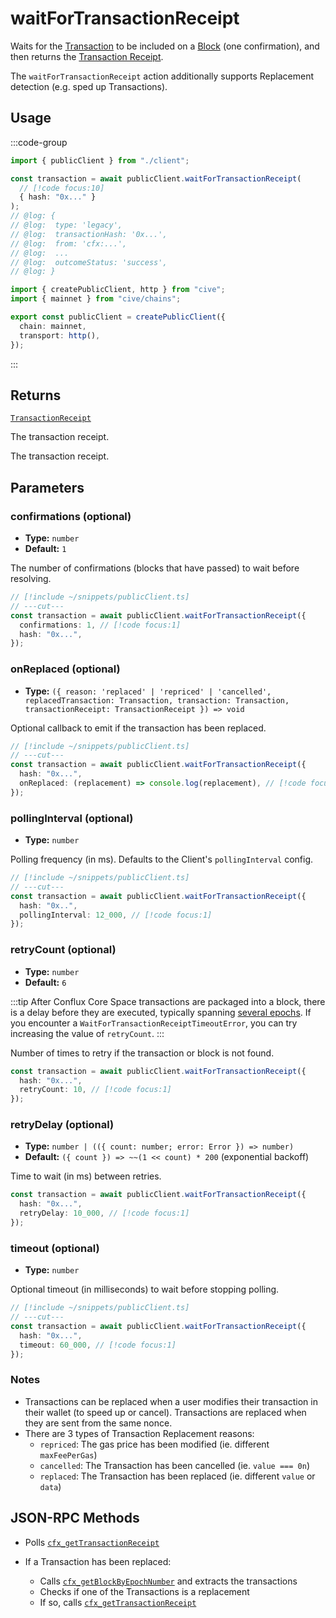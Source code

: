 # waitForTransactionReceipt

Waits for the [Transaction](#TODO) to be included on a [Block](#TODO) (one confirmation), and then returns the [Transaction Receipt](#TODO).

The `waitForTransactionReceipt` action additionally supports Replacement detection (e.g. sped up Transactions).

## Usage

:::code-group

```ts twoslash [example.ts]
import { publicClient } from "./client";

const transaction = await publicClient.waitForTransactionReceipt(
  // [!code focus:10]
  { hash: "0x..." }
);
// @log: {
// @log:  type: 'legacy',
// @log:  transactionHash: '0x...',
// @log:  from: 'cfx:...',
// @log:  ...
// @log:  outcomeStatus: 'success',
// @log: }
```

```ts twoslash [client.ts] filename="client.ts"
import { createPublicClient, http } from "cive";
import { mainnet } from "cive/chains";

export const publicClient = createPublicClient({
  chain: mainnet,
  transport: http(),
});
```

:::

## Returns

[`TransactionReceipt`](#TODO)

The transaction receipt.

The transaction receipt.

## Parameters

### confirmations (optional)

- **Type:** `number`
- **Default:** `1`

The number of confirmations (blocks that have passed) to wait before resolving.

```ts twoslash
// [!include ~/snippets/publicClient.ts]
// ---cut---
const transaction = await publicClient.waitForTransactionReceipt({
  confirmations: 1, // [!code focus:1]
  hash: "0x...",
});
```

### onReplaced (optional)

- **Type:** `({ reason: 'replaced' | 'repriced' | 'cancelled', replacedTransaction: Transaction, transaction: Transaction, transactionReceipt: TransactionReceipt }) => void`

Optional callback to emit if the transaction has been replaced.

```ts twoslash
// [!include ~/snippets/publicClient.ts]
// ---cut---
const transaction = await publicClient.waitForTransactionReceipt({
  hash: "0x...",
  onReplaced: (replacement) => console.log(replacement), // [!code focus:1]
});
```

### pollingInterval (optional)

- **Type:** `number`

Polling frequency (in ms). Defaults to the Client's `pollingInterval` config.

```ts twoslash
// [!include ~/snippets/publicClient.ts]
// ---cut---
const transaction = await publicClient.waitForTransactionReceipt({
  hash: "0x..",
  pollingInterval: 12_000, // [!code focus:1]
});
```

### retryCount (optional)

- **Type:** `number`
- **Default:** `6`

:::tip
After Conflux Core Space transactions are packaged into a block, there is a delay before they are executed, typically spanning [several epochs](https://doc.confluxnetwork.org/docs/core/core-space-basics/transactions/lifecycle#4-deferring-5-epochs---executed). If you encounter a `WaitForTransactionReceiptTimeoutError`, you can try increasing the value of `retryCount`.
:::

Number of times to retry if the transaction or block is not found.

```ts
const transaction = await publicClient.waitForTransactionReceipt({
  hash: "0x...",
  retryCount: 10, // [!code focus:1]
});
```

### retryDelay (optional)

- **Type:** `number | (({ count: number; error: Error }) => number)`
- **Default:** `({ count }) => ~~(1 << count) * 200` (exponential backoff)

Time to wait (in ms) between retries.

```ts
const transaction = await publicClient.waitForTransactionReceipt({
  hash: "0x...",
  retryDelay: 10_000, // [!code focus:1]
});
```

### timeout (optional)

- **Type:** `number`

Optional timeout (in milliseconds) to wait before stopping polling.

```ts twoslash
// [!include ~/snippets/publicClient.ts]
// ---cut---
const transaction = await publicClient.waitForTransactionReceipt({
  hash: "0x...",
  timeout: 60_000, // [!code focus:1]
});
```

### Notes

- Transactions can be replaced when a user modifies their transaction in their wallet (to speed up or cancel). Transactions are replaced when they are sent from the same nonce.
- There are 3 types of Transaction Replacement reasons:
  - `repriced`: The gas price has been modified (ie. different `maxFeePerGas`)
  - `cancelled`: The Transaction has been cancelled (ie. `value === 0n`)
  - `replaced`: The Transaction has been replaced (ie. different `value` or `data`)

## JSON-RPC Methods

- Polls [`cfx_getTransactionReceipt`](https://doc.confluxnetwork.org/docs/core/build/json-rpc/cfx-namespace#cfx_gettransactionreceipt)

- If a Transaction has been replaced:
  - Calls [`cfx_getBlockByEpochNumber`](https://doc.confluxnetwork.org/docs/core/build/json-rpc/cfx-namespace#cfx_getblockbyepochnumber)
 and extracts the transactions
  - Checks if one of the Transactions is a replacement
  - If so, calls [`cfx_getTransactionReceipt`](https://doc.confluxnetwork.org/docs/core/build/json-rpc/cfx-namespace#cfx_gettransactionreceipt)
